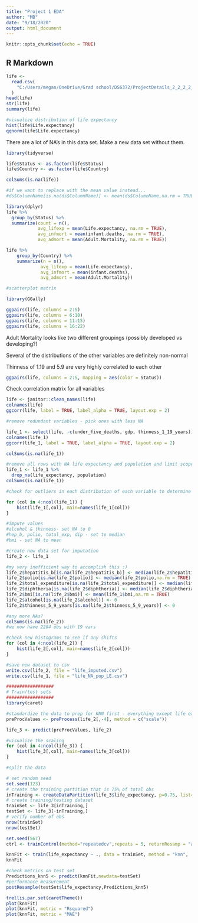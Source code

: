 ```yaml
---
title: "Project 1 EDA"
author: "MB"
date: "9/18/2020"
output: html_document
---
```


```r
knitr::opts_chunk$set(echo = TRUE)
```

## R Markdown


```r

life <-
  read.csv(
    "C:/Users/megan/OneDrive/Grad school/DS6372/ProjectDetails_2_2_2_2_2/Life Expectancy Data.csv"
  )
head(life)
str(life)
summary(life)

#visualize distribution of life expectancy
hist(life$Life.expectancy)
qqnorm(life$Life.expectancy)

```

There are a lot of NA's in this data set. Make a new data set without them.

```r
library(tidyverse)

life$Status <- as.factor(life$Status)
life$Country <- as.factor(life$Country)

colSums(is.na(life))

#if we want to replace with the mean value instead...
#ds$ColumnName[is.na(ds$ColumnName)] <- mean(ds$ColumnName,na.rm = TRUE)

```


```r


library(dplyr)
life %>% 
  group_by(Status) %>% 
  summarize(count = n(),
            avg_lifexp = mean(Life.expectancy, na.rm = TRUE),
            avg_infmort = mean(infant.deaths, na.rm = TRUE),
            avg_admort = mean(Adult.Mortality, na.rm = TRUE))

life %>% 
    group_by(Country) %>% 
    summarize(n = n(),
             avg_lifexp = mean(Life.expectancy),
             avg_infmort = mean(infant.deaths),
             avg_admort = mean(Adult.Mortality))

```

```r
#scatterplot matrix

library(GGally)

ggpairs(life, columns = 2:5)
ggpairs(life, columns = 6:10)
ggpairs(life, columns = 11:15)
ggpairs(life, columns = 16:22)

```

Adult Mortality looks like two different groupings (possibly developed vs developing?)

Several of the distributions of the other variables are definitely non-normal

Thinness of 1.19 and 5.9 are very highly correlated to each other

```r
ggpairs(life, columns = 2:5, mapping = aes(color = Status))

```

Check correlation matrix for all variables
```r
life <- janitor::clean_names(life)
colnames(life)
ggcorr(life, label = TRUE, label_alpha = TRUE, layout.exp = 2)
```

```r
#remove redundant variables - pick ones with less NA

life_1 <- select(life, -c(under_five_deaths, gdp, thinness_1_19_years))
colnames(life_1)
ggcorr(life_1, label = TRUE, label_alpha = TRUE, layout.exp = 2)

colSums(is.na(life_1))

#remove all rows with NA life expectancy and population and limit scope to not include those countries
life_1 <- life_1 %>%
  drop_na(life_expectancy, population)
colSums(is.na(life_1))
```

```r
#check for outliers in each distribution of each variable to determine how to handle imputing other values

for (col in 4:ncol(life_1)) {
    hist(life_1[,col], main=names(life_1[col]))
}

```


```r
#impute values
#alcohol & thinness- set NA to 0
#hep_b, polio, total_exp, dip - set to median
#bmi - set NA to mean

#create new data set for imputation
life_2 <- life_1

#my very inefficient way to accomplish this :)
life_2$hepatitis_b[is.na(life_2$hepatitis_b)] <- median(life_2$hepatitis_b,na.rm = TRUE)
life_2$polio[is.na(life_2$polio)] <- median(life_2$polio,na.rm = TRUE)
life_2$total_expenditure[is.na(life_2$total_expenditure)] <- median(life_2$total_expenditure,na.rm = TRUE)
life_2$diphtheria[is.na(life_2$diphtheria)] <- median(life_2$diphtheria,na.rm = TRUE)
life_2$bmi[is.na(life_2$bmi)] <- mean(life_1$bmi,na.rm = TRUE)
life_2$alcohol[is.na(life_2$alcohol)] <- 0
life_2$thinness_5_9_years[is.na(life_2$thinness_5_9_years)] <- 0

#any more NAs?
colSums(is.na(life_2))
#we now have 2284 obs with 19 vars

```


```r
#check new histograms to see if any shifts
for (col in 4:ncol(life_2)) {
    hist(life_2[,col], main=names(life_2[col]))
}

#save new dataset to csv
write.csv(life_2, file = "life_imputed.csv")
write.csv(life_1, file = "life_NA_pop_LE.csv")

```


```r
##################
# Train/test sets
##################
library(caret)

#standardize the data to prep for KNN first - everything except life expectancy
preProcValues <- preProcess(life_2[,-4], method = c("scale"))

life_3 <- predict(preProcValues, life_2)

#visualize the scaling
for (col in 4:ncol(life_3)) {
    hist(life_3[,col], main=names(life_3[col]))
}

#split the data

# set random seed
set.seed(123) 
# create the training partition that is 75% of total obs
inTraining <- createDataPartition(life_3$life_expectancy, p=0.75, list=FALSE)
# create training/testing dataset
trainSet <- life_3[inTraining,]   
testSet <- life_3[-inTraining,]   
# verify number of obs 
nrow(trainSet)
nrow(testSet) 


```


```r

set.seed(567)
ctrl <- trainControl(method="repeatedcv",repeats = 5, returnResamp = "all") 

knnFit <- train(life_expectancy ~ ., data = trainSet, method = "knn",  trControl = ctrl, tuneLength = 10)
knnFit
```


```r

#check metrics on test set
Predictions_knn5 <- predict(knnFit,newdata=testSet)
#performance measurement
postResample(testSet$life_expectancy,Predictions_knn5)

trellis.par.set(caretTheme())
plot(knnFit)  
plot(knnFit, metric = "Rsquared")
plot(knnFit, metric = "MAE")

```


```r

```